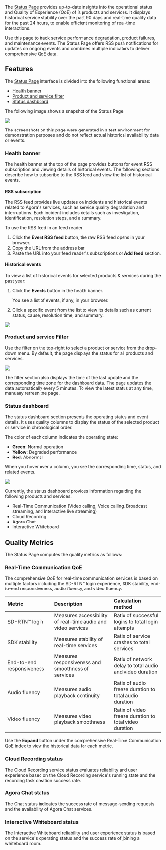 The [Status Page](https://status.agora.io/) provides up-to-date insights into the operational status and Quality of Experience (QoE) of <Vg k="COMPANY" />’s products and services. It displays historical service stability over the past 90 days and real-time quality data for the past 24 hours, to enable efficient monitoring of real-time interactions.

Use this page to track service performance degradation, product failures, and maintenance events. The Status Page offers RSS push notifications for updates on ongoing events and combines multiple indicators to deliver comprehensive QoE data.

## Features

The [Status Page](https://status.agora.io/) interface is divided into the following functional areas:

- [Health banner](#health-banner)
- [Product and service filter](#product-and-service-filter)
- [Status dashboard](#status-dashboard)

The following image shows a snapshot of the <Vg k="COMPANY" /> Status Page.

![](/images/common/status-page.png)

<Admonition type="info">
The screenshots on this page were generated in a test environment for demonstration purposes and do not reflect actual historical availability data or events.
</Admonition>

### Health banner

The health banner at the top of the page provides buttons for event RSS subscription and viewing details of historical events. The following sections describe how to subscribe to the RSS feed and view the list of historical events.

#### RSS subscription

The RSS feed provides live updates on incidents and historical events related to Agora's services, such as service quality degradation and interruptions. Each incident includes details such as investigation, identification, resolution steps, and a summary. 

To use the RSS feed in an feed reader:

1. Click the **Event RSS feed** button, the raw RSS feed opens in your browser. 
1. Copy the URL from the address bar 
1. Paste the URL into your feed reader's subscriptions or **Add feed** section.

#### Historical events

To view a list of historical events for selected products & services during the past year:

1. Click the **Events** button in the health banner.

    You see a list of events, if any, in your browser.

1. Click a specific event from the list to view its details such as current status, cause, resolution time, and summary. 

![](/images/common/status-historical-events.png)

### Product and service Filter

Use the filter on the top-right to select a product or service from the drop-down menu. By default, the page displays the status for all <Vg k="COMPANY" /> products and services.

![](/images/common/status-product-filter.png)

The filter section also displays the time of the last update and the corresponding time zone for the dashboard data. The page updates the data automatically every 5 minutes. To view the latest status at any time, manually refresh the page.

### Status dashboard

The status dashboard section presents the operating status and event details. It uses quality columns to display the status of the selected product or service in chronological order.

The color of each column indicates the operating state:

- **Green**: Normal operation
- **Yellow**: Degraded performance
- **Red**: Abnormal

When you hover over a column, you see the corresponding time, status, and related events.

![](/images/common/status-hover.png)

Currently, the status dashboard provides information regarding the following <Vg k="COMPANY" /> products and services.

- Real-Time Communication (Video calling, Voice calling, Broadcast streaming, and Interactive live streaming)
- Cloud Recording
- Agora Chat
- Interactive Whiteboard

## Quality Metrics

The Status Page computes the quality metrics as follows:

### Real-Time Communication QoE

The comprehensive QoE for real-time communication services is based on multiple factors including the SD-RTN™ login experience, SDK stability, end-to-end responsiveness, audio fluency, and video fluency.

| Metric   | Description | Calculation method   |
|:---------|:------------|:---------------------|
| SD-RTN™ login | Measures accessibility of real-time audio and video services      | Ratio of successful logins to total login attempts   |
| SDK stability | Measures stability of real-time services      | Ratio of service crashes to total services  |
| End-to-end responsiveness | Measures responsiveness and smoothness of services       | Ratio of network delay to total audio and video duration     |
| Audio fluency | Measures audio playback continuity    | Ratio of audio freeze duration to total audio duration       |
| Video fluency | Measures video playback smoothness    | Ratio of video freeze duration to total video duration       |

Use the **Expand** button under the comprehensive Real-Time Communication QoE index to view the historical data for each metric.

### Cloud Recording status

The Cloud Recording service status evaluates reliability and user experience based on the Cloud Recording service's running state and the recording task creation success rate.

### Agora Chat status

The Chat status indicates the success rate of message-sending requests and the availability of Agora Chat services.

### Interactive Whiteboard status

The Interactive Whiteboard reliability and user experience status is based on the service's operating status and the success rate of joining a whiteboard room.

